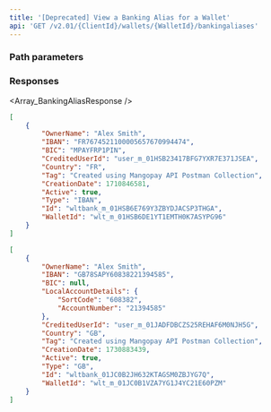 ```yaml
---
title: '[Deprecated] View a Banking Alias for a Wallet'  
api: 'GET /v2.01/{ClientId}/wallets/{WalletId}/bankingaliases'  
---
```



### Path parameters  

<WalletId />  

### Responses  

<AccordionGroup>

<Accordion title="200">  

<Array_BankingAliasResponse />  

</Accordion>

</AccordionGroup>  

<ResponseExample>  

```json 200 - FR
[
    {
        "OwnerName": "Alex Smith",
        "IBAN": "FR7674521100005657670994474",
        "BIC": "MPAYFRP1PIN",
        "CreditedUserId": "user_m_01HSB23417BFG7YXR7E371JSEA",
        "Country": "FR",
        "Tag": "Created using Mangopay API Postman Collection",
        "CreationDate": 1710846581,
        "Active": true,
        "Type": "IBAN",
        "Id": "wltbank_m_01HSB6E769Y3ZBYDJACSP3THGA",
        "WalletId": "wlt_m_01HSB6DE1YT1EMTH0K7ASYPG96"
    }
]
```  
```json 200 - GB 
[
    {
        "OwnerName": "Alex Smith",
        "IBAN": "GB78SAPY60838221394585",
        "BIC": null,
        "LocalAccountDetails": {
            "SortCode": "608382",
            "AccountNumber": "21394585"
        },
        "CreditedUserId": "user_m_01JADFDBCZS25REHAF6M0NJH5G",
        "Country": "GB",
        "Tag": "Created using Mangopay API Postman Collection",
        "CreationDate": 1730883439,
        "Active": true,
        "Type": "GB",
        "Id": "wltbank_01JC0B2JH632KTAGSM0ZBJYG7Q",
        "WalletId": "wlt_m_01JC0B1VZA7YG1J4YC21E60PZM"
    }
]
```  

</ResponseExample>  

<RequestExample>  
  <NodeViewBankingAliasWallet />
  <JavaViewBankingAliasWallet />
  <NetViewBankingAliasWallet />
</RequestExample>